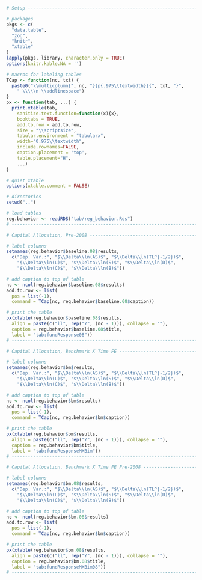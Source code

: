 \chapter{Additional Results: Capital Allocation}

```r
# Setup ------------------------------------------------------------------------

# packages
pkgs <- c(
  "data.table",
  "zoo",
  "knitr",
  "xtable"
)
lapply(pkgs, library, character.only = TRUE)
options(knitr.kable.NA = '')

# macros for labeling tables
TCap <- function(nc, txt) {
  paste0("\\multicolumn{", nc, "}{p{.975\\textwidth}}{", txt, "}",
    " \\\\\n \\addlinespace")
}
px <- function(tab, ...) {
  print.xtable(tab,
    sanitize.text.function=function(x){x},
    booktabs = TRUE,
    add.to.row = add.to.row,
    size = "\\scriptsize",
    tabular.environment = "tabularx",
    width="0.975\\textwidth",
    include.rownames=FALSE,
    caption.placement = 'top',
	table.placement="H",
	...)
}

# quiet xtable
options(xtable.comment = FALSE)

# directories
setwd("..")

# load tables
reg.behavior <- readRDS("tab/reg_behavior.Rds")
# ----------------------------------------------------------------------
```


```r
# Capital Allocation, Pre-2008 ---------------------------------------------------

# label columns
setnames(reg.behavior$baseline.08$results, 
  c("Dep. Var.:", "$\\Delta\\ln(AS)$", "$\\Delta\\ln(TL^{-1/2})$",
    "$\\Delta\\ln(L)$", "$\\Delta\\ln(S)$", "$\\Delta\\ln(D)$", 
    "$\\Delta\\ln(C)$", "$\\Delta\\ln(B)$"))

# add caption to top of table
nc <- ncol(reg.behavior$baseline.08$results)
add.to.row <- list(
  pos = list(-1), 
  command = TCap(nc, reg.behavior$baseline.08$caption))

# print the table
px(xtable(reg.behavior$baseline.08$results,
  align = paste(c("ll", rep("Y", (nc - 1))), collapse = ""),
  caption = reg.behavior$baseline.08$title,
  label = "tab:fundResponse08"))
# --------------------------------------------------------------------------------
```


```r
# Capital Allocation, Benchmark X Time FE -----------------------------------------

# label columns
setnames(reg.behavior$bm$results, 
  c("Dep. Var.:", "$\\Delta\\ln(AS)$", "$\\Delta\\ln(TL^{-1/2})$",
    "$\\Delta\\ln(L)$", "$\\Delta\\ln(S)$", "$\\Delta\\ln(D)$", 
    "$\\Delta\\ln(C)$", "$\\Delta\\ln(B)$"))

# add caption to top of table
nc <- ncol(reg.behavior$bm$results)
add.to.row <- list(
  pos = list(-1), 
  command = TCap(nc, reg.behavior$bm$caption))

# print the table
px(xtable(reg.behavior$bm$results,
  align = paste(c("ll", rep("Y", (nc - 1))), collapse = ""),
  caption = reg.behavior$bm$title,
  label = "tab:fundResponseMXBim"))
# --------------------------------------------------------------------------------
```


```r
# Capital Allocation, Benchmark X Time FE Pre-2008 -------------------------------

# label columns
setnames(reg.behavior$bm.08$results, 
  c("Dep. Var.:", "$\\Delta\\ln(AS)$", "$\\Delta\\ln(TL^{-1/2})$",
    "$\\Delta\\ln(L)$", "$\\Delta\\ln(S)$", "$\\Delta\\ln(D)$", 
    "$\\Delta\\ln(C)$", "$\\Delta\\ln(B)$"))

# add caption to top of table
nc <- ncol(reg.behavior$bm.08$results)
add.to.row <- list(
  pos = list(-1), 
  command = TCap(nc, reg.behavior$bm$caption))

# print the table
px(xtable(reg.behavior$bm.08$results,
  align = paste(c("ll", rep("Y", (nc - 1))), collapse = ""),
  caption = reg.behavior$bm.08$title,
  label = "tab:fundResponseMXBim08"))
# --------------------------------------------------------------------------------
```
